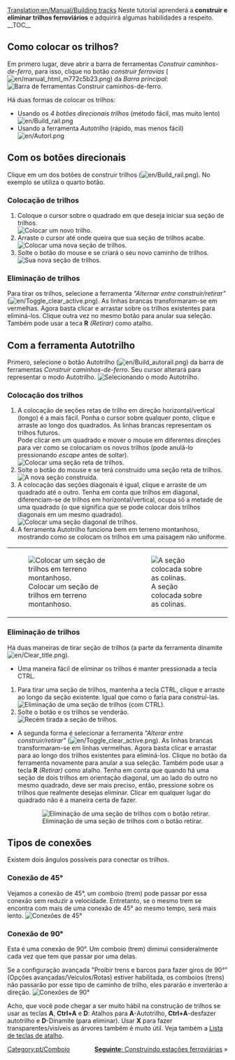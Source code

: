 [[Translation:en/Manual/Building tracks]]
{{pt/Tutorial}}
<!-- for search bot mainly (para o robô de busca sobre todo) -->
Neste tutorial aprenderá a '''construir e eliminar trilhos ferroviários''' e adquirirá algumas habilidades a respeito.
__TOC__
==Como colocar os trilhos?==
Em primero lugar, deve abrir a barra de ferramentas ''Construir caminhos-de-ferro'', para isso, clique no botão ''construir ferrovias'' ([[File:en/manual html m772c5b23.png]]) da ''Barra principal'':
[[File:pt/Railroad Construction.png|none|frame|Barra de ferramentas ''Construir caminhos-de-ferro''.]]

Há duas formas de colocar os trilhos:
*Usando os ''4 botões direcionais trilhos'' (método fácil, mas muito lento) [[File:en/Build rail.png]]
*Usando a ferramenta ''Autotrilho'' (rápido, mas menos fácil) [[File:en/Autorl.png]]

== Com os botões direcionais ==
Clique em um dos botões de construir trilhos ([[File:en/Build rail.png]]). No exemplo se utiliza o quarto botão.

=== Colocação de trilhos ===
#Coloque o cursor sobre o quadrado em que deseja iniciar sua seção de trilhos.<br/>[[File:pt/aying track 1.png|none|frame|Colocar um novo trilho.]]
#Arraste o cursor até onde queira que sua seção de trilhos acabe.<br/>[[File:pt/aying track 2.png|none|frame|Colocar uma nova seção de trilhos.]]
#Solte o botão do mouse e se criará o seu novo caminho de trilhos.<br/>[[File:es/aying track 3.png|none|frame|Sua nova seção de trilhos.]]

=== Eliminação de trilhos ===
Para tirar os trilhos, selecione a ferramenta ''"Alternar entre construir/retirar"'' ([[File:en/Toggle clear active.png]]). As linhas brancas transformaram-se em vermelhas. Agora basta clicar  e arrastar sobre os trilhos existentes para eliminá-los. Clique outra vez no mesmo botão para anular sua seleção. Também pode usar a teca '''R''' ''(Retirar)'' como atalho.

== Com a ferramenta Autotrilho ==
Primero, selecione o botão Autotrilho ([[File:en/Build autorail.png]]) da barra de ferramentas ''Construir caminhos-de-ferro''. Seu cursor alterará para representar o modo Autotrilho.
[[File:en/Autotrilho.png|none|frame|Selecionando o modo Autotrilho.]]

=== Colocação dos trilhos ===
#A colocação de seções retas de trilho em direção horizontal/vertical (longo) é a mais fácil. Ponha o cursor sobre qualquer ponto, clique e arraste ao longo dos quadrados. As linhas brancas representam os trilhos futuros.<br/>Pode clicar em um quadrado e mover o mouse em diferentes direções para ver como se colocariam os novos trilhos (pode anulá-lo pressionando ''escape'' antes de soltar).<br/>[[File:pt/Autotrilho 2.png|none|frame|Colocar uma seção reta de trilhos.]]
#Solte o botão do mouse e se terá construído uma seção reta de trilhos.<br/>[[File:pt/Autotrilho 3.png|none|frame|A nova seção construída.]]
#A colocação das seções diagonais é igual, clique e arraste de um quadrado até o outro. Tenha em conta que trilhos em diagonal, diferenciam-se de trilhos em horizontal/vertical, ocupa só a metade de uma quadrado (o que significa que se pode colocar dois trilhos diagonais em um mesmo quadrado).<br/>[[File:en/AutorailTut4.png|none|frame|Colocar uma seção diagonal de trilhos.]]
#A ferramenta Autotrilho funciona bem em terreno montanhoso, mostrando como se colocam os trilhos em uma paisagem não uniforme.
{|
| [[File:en/AutorailTut5.png|none|frame|Colocar um seção de trilhos em terreno montanhoso.]]
| [[File:en/AutorailTut6.png|none|frame|A seção colocada sobre as colinas.]]
|}
=== Eliminação de trilhos ===
Há duas maneiras de tirar seção de trilhos (a parte da ferramenta dinamite [[File:en/Clear title.png]]).

*Uma maneira fácil de eliminar os trilhos é manter pressionada a tecla CTRL.
#Para tirar uma seção de trilhos, mantenha a tecla CTRL, clique e arraste ao longo da seção existente. Igual que como o faria para construí-las.<br/>[[File:en/AutorailTut7.png|none|frame|Eliminação de uma seção de trilhos (com CTRL).]]
#Solte o botão e os trilhos se venderão.<br/>[[File:en/AutorailTut8.png|none|frame|Recém tirada a seção de trilhos.]]

*A segunda forma é selecionar a ferramenta ''"Alterar entre construir/retirar"'' ([[File:en/Toggle clear active.png]]). As linhas brancas transformaram-se em linhas vermelhas. Agora basta clicar e arrastar para ao longo dos trilhos existentes para eliminá-los. Clique no botão da ferramenta novamente para anular a sua seleção. Também pode usar a tecla '''R''' ''(Retirar)'' como atalho. Tenha em conta que quando há uma seção de dois trilhos em orientação diagonal, um ao lado do outro no mesmo quadrado, deve ser mais preciso, então, pressione sobre os trilhos que realmente desejas eliminar. Clicar em qualquer lugar do quadrado não é a maneira certa de fazer.
:[[File:en/AutorailTut11.png|none|frame|Eliminação de uma seção de trilhos com o botão retirar.]]

== Tipos de conexões ==
Existem dois ângulos possíveis para conectar os trilhos.

===Conexão de 45&#176;=== 
Vejamos a conexão de 45&#176;, um comboio (trem) pode passar por essa conexão sem reduzir a velocidade. Entretanto, se o mesmo trem se encontra com mais de uma conexão de 45&#176; ao mesmo tempo, será mais lento.
[[File:en/AutorailTut9.png|frame|none|Conexões de 45&#176;]]

===Conexão de 90&#176;===
Esta é uma conexão de 90&#176;. Um comboio (trem) diminui consideralmente cada vez que tem que passar por uma delas.

Se a configuração avançada "Proibir trens e barcos para fazer giros de 90&#176;" (Opções avançadas/Veículos/Rotas) estiver habilitada, os comboios (trens) não passarão por esse tipo de caminho de trilho, eles pararão e inverterão a direção.
[[File:en/AutorailTut10.png|frame|none|Conexões de 90&#176;]]

Acho, que você pode chegar a ser muito hábil na construção de trilhos se usar as teclas '''A''', '''Ctrl+A''' e '''D''': Atalhos para '''A'''-Autotrilho, '''Ctrl+A'''-desfazer autotrilho e '''D'''-Dinamite (para eliminar). Usar '''X''' para fazer transparentes/visíveis as árvores também é muito útil. Veja também a [[pt/Teclas de atalho|Lista de teclas de atalho]].

<span style="float: right">[[pt/Manual/Construindo estações ferroviárias|'''Seguinte''': Construindo estações ferroviárias]] &raquo;</span>

[[Category:pt/Comboio]]